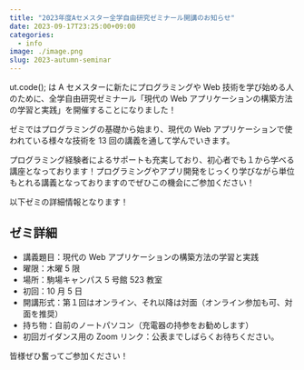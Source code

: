 ```yaml
---
title: "2023年度Aセメスター全学自由研究ゼミナール開講のお知らせ"
date: 2023-09-17T23:25:00+09:00
categories:
  - info
image: ./image.png
slug: 2023-autumn-seminar
---
```


ut.code(); は A セメスターに新たにプログラミングや Web 技術を学び始める人のために、全学自由研究ゼミナール「現代の Web アプリケーションの構築方法の学習と実践」を開催することになりました！

ゼミではプログラミングの基礎から始まり、現代の Web アプリケーションで使われている様々な技術を 13 回の講義を通して学んでいきます。

プログラミング経験者によるサポートも充実しており、初心者でも１から学べる講座となっております！プログラミングやアプリ開発をじっくり学びながら単位もとれる講義となっておりますのでぜひこの機会にご参加ください！

以下ゼミの詳細情報となります！

## ゼミ詳細

- 講義題目：現代の Web アプリケーションの構築方法の学習と実践
- 曜限：木曜 5 限
- 場所：駒場キャンパス 5 号館 523 教室
- 初回：10 月 5 日
- 開講形式：第１回はオンライン、それ以降は対面（オンライン参加も可、対面を推奨）
- 持ち物：自前のノートパソコン（充電器の持参をお勧めします）
- 初回ガイダンス用の Zoom リンク：公表までしばらくお待ちください。

皆様ぜひ奮ってご参加ください！
